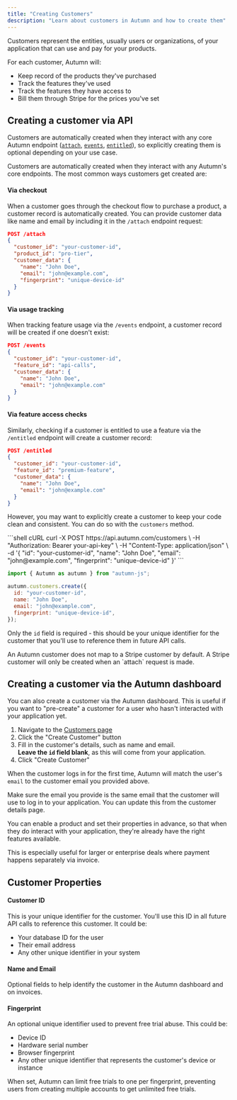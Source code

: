```yaml
---
title: "Creating Customers"
description: "Learn about customers in Autumn and how to create them"
---
```


Customers represent the entities, usually users or organizations, of your application that can use and pay for your products.

For each customer, Autumn will:

- Keep record of the products they've purchased
- Track the features they've used
- Track the features they have access to
- Bill them through Stripe for the prices you've set

## Creating a customer via API

Customers are automatically created when they interact with any core Autumn endpoint ([`attach`](/api/attach), [`events`](/api/events), [`entitled`](/api/entitled)), so explicitly creating them is optional depending on your use case.

<Accordion title="Creating a customer via attach, events, or entitled">

Customers are automatically created when they interact with any Autumn's core endpoints. The most common ways customers get created are:

#### Via checkout

When a customer goes through the checkout flow to purchase a product, a customer record is automatically created. You can provide customer data like name and email by including it in the `/attach` endpoint request:

```json
POST /attach
{
  "customer_id": "your-customer-id",
  "product_id": "pro-tier",
  "customer_data": {
    "name": "John Doe",
    "email": "john@example.com",
    "fingerprint": "unique-device-id"
  }
}
```

#### Via usage tracking

When tracking feature usage via the `/events` endpoint, a customer record will be created if one doesn't exist:

```json
POST /events
{
  "customer_id": "your-customer-id",
  "feature_id": "api-calls",
  "customer_data": {
    "name": "John Doe",
    "email": "john@example.com"
  }
}
```

#### Via feature access checks

Similarly, checking if a customer is entitled to use a feature via the `/entitled` endpoint will create a customer record:

```json
POST /entitled
{
  "customer_id": "your-customer-id",
  "feature_id": "premium-feature",
  "customer_data": {
    "name": "John Doe",
    "email": "john@example.com"
  }
}
```

</Accordion>

However, you may want to explicitly create a customer to keep your code clean and consistent. You can do so with the `customers` method.

<CodeGroup>
```shell cURL
curl -X POST https://api.autumn.com/customers \
  -H "Authorization: Bearer your-api-key" \
  -H "Content-Type: application/json" \
  -d '{
    "id": "your-customer-id", 
  "name": "John Doe", 
  "email": "john@example.com", 
  "fingerprint": "unique-device-id"
  }'
```

```javascript Typescript
import { Autumn as autumn } from "autumn-js";

autumn.customers.create({
  id: "your-customer-id",
  name: "John Doe",
  email: "john@example.com",
  fingerprint: "unique-device-id",
});
```

</CodeGroup>

Only the `id` field is required - this should be your unique identifier for the customer that you'll use to reference them in future API calls.

<Note>
  An Autumn customer does not map to a Stripe customer by default. A Stripe
  customer will only be created when an `attach` request is made.
</Note>

## Creating a customer via the Autumn dashboard

You can also create a customer via the Autumn dashboard. This is useful if you want to "pre-create" a customer for a user who hasn't interacted with your application yet.

1. Navigate to the [Customers page](https://app.useautumn.com/customers)
2. Click the "Create Customer" button
3. Fill in the customer's details, such as name and email. <br/>
   **Leave the `id` field blank**, as this will come from your application.
4. Click "Create Customer"

When the customer logs in for the first time, Autumn will match the user's `email` to the customer email you provided above.

<Warning>
  Make sure the email you provide is the same email that the customer will use
  to log in to your application. You can update this from the customer details
  page.
</Warning>

You can enable a product and set their properties in advance, so that when they do interact with your application, they're already have the right features available.

This is especially useful for larger or enterprise deals where payment happens separately via invoice.

## Customer Properties

#### Customer ID

This is your unique identifier for the customer. You'll use this ID in all future API calls to reference this customer. It could be:

- Your database ID for the user
- Their email address
- Any other unique identifier in your system

#### Name and Email

Optional fields to help identify the customer in the Autumn dashboard and on invoices.

#### Fingerprint

An optional unique identifier used to prevent free trial abuse. This could be:

- Device ID
- Hardware serial number
- Browser fingerprint
- Any other unique identifier that represents the customer's device or instance

When set, Autumn can limit free trials to one per fingerprint, preventing users from creating multiple accounts to get unlimited free trials.
